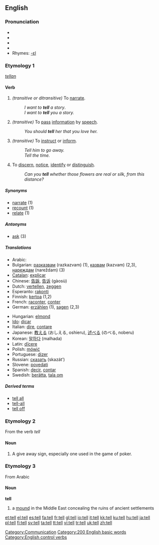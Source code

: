 {{wikipedia|Tell (disambiguation)}}
==English==

{{rank|each|between|face|175|tell|because|few|whom}}

===Pronunciation===
*{{IPA|/tĕl/}}
*{{IPA|/tel/}}
*{{SAMPA|/tel/}}
*{{audio|en-us-tell.ogg|Audio (US)}}
*Rhymes: [[Rhymes:English:-ɛl|-ɛl]]

===Etymology 1===
{{OE.}} ''[[tellan]]''

====Verb====
{{irregverb|'''tell'''|'''[[tells]]'''|'''[[told]]'''|'''[[told]]'''|'''[[telling]]'''}}

# ''(transitive or ditransitive)'' To [[narrate]].
#:''I want to '''tell''' a story''.
#:''I want to '''tell''' you a story.''
# ''(transitive)'' To [[pass]] [[information]] by [[speech]].
#:''You should '''tell''' her that you love her.''
# ''(transitive)'' To [[instruct]] or [[inform]].
#:''Tell him to go away.''
#:''Tell the time.''
# {{intransitive}} To [[discern]], [[notice]], [[identify]] or [[distinguish]].
#:''Can you '''tell''' whether those flowers are real or silk, from this distance?''

=====Synonyms=====
*[[narrate]] (1)
*[[recount]] (1)
*[[relate]] (1)

=====Antonyms=====
*[[ask]] (3)

=====Translations=====
{{top}}
*Arabic: {{ARchar|[[اخبر]]}} {{Unicode|(’áχbara)}}
*Bulgarian: [[разказвам]] (razkazvam) (1), [[казвам]] (kazvam) (2,3), [[нареждам]] (nareždam) (3)
*[[Catalan]]: [[explicar]]
*Chinese: [[告訴]], [[告诉]] (gàosù)
*Dutch: [[vertellen]], [[zeggen]]
*Esperanto: [[rakonti]]
*Finnish: [[kertoa]] (1,2)
*French: [[raconter]], [[conter]]
*German: [[erzählen]] (1), [[sagen]] (2,3)
{{mid}}
*Hungarian: [[el]][[mond]]
*[[Ido]]: [[dicar]]
*Italian: [[dire]], [[contare]]
*Japanese: [[教える]] (おしえる, oshieru), [[述べる]] (のべる, noberu)
*Korean: [[말하다]] (malhada)
*Latin: [[dicere|dīcere]]
*Polish: [[mówić]]
*Portuguese: [[dizer]]
*Russian: [[сказать]] (skazát’)
*Slovene: [[povedati]]
*Spanish: [[decir]], [[contar]]
*Swedish: [[berätta]], [[tala om]]
{{bottom}}

=====Derived terms=====
* [[tell all]]
* [[tell-all]]
* [[tell off]]

===Etymology 2===
From the verb ''tell''

====Noun====
{{en-noun}}

# A give away sign, especially one used in the game of poker.

===Etymology 3===
From Arabic

====Noun====
'''tell'''

# a [[mound]] in the Middle East concealing the ruins of ancient settlements

[[Category:Communication]]
[[Category:200 English basic words]]
[[Category:English control verbs]]

[[et:tell]]
[[el:tell]]
[[es:tell]]
[[fa:tell]]
[[fr:tell]]
[[gl:tell]]
[[io:tell]]
[[it:tell]]
[[kk:tell]]
[[ku:tell]]
[[hu:tell]]
[[ja:tell]]
[[pl:tell]]
[[fi:tell]]
[[sv:tell]]
[[ta:tell]]
[[tt:tell]]
[[vi:tell]]
[[tr:tell]]
[[uk:tell]]
[[zh:tell]]
